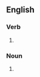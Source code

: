 ==English==

===Verb===
{{head|en|verb form}}

# {{en-third-person singular of|tucker}}

===Noun===
{{head|en|noun plural form}}

# {{plural of|tucker|lang=en}}